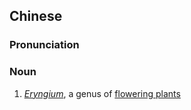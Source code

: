 {{also|刺芹属}}
==Chinese==
{{zh-forms|s=刺芹属|type=21|2=genus}}

===Pronunciation===
{{zh-pron
|m=cìqínshǔ
|cat=n
}}

===Noun===
{{zh-noun}} {{attention|zh|or is it a proper noun since it is a genus name?}}

# ''[[Eryngium]]'', a genus of [[flowering plant]]s